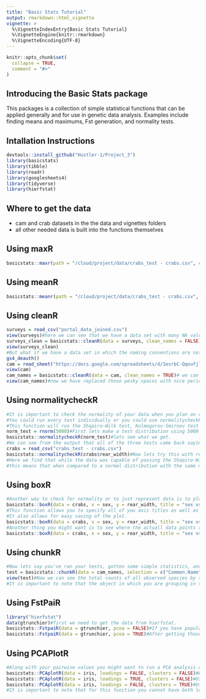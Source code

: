 ```yaml
---
title: "Basic Stats Tutorial"
output: rmarkdown::html_vignette
vignette: >
  %\VignetteIndexEntry{Basic Stats Tutorial}
  %\VignetteEngine{knitr::rmarkdown}
  %\VignetteEncoding{UTF-8}
---
```


```r
knitr::opts_chunk$set(
  collapse = TRUE,
  comment = "#>"
)
```

## Introducing the Basic Stats package

This packages is a collection of simple statistical functions that can be applied generally and for use in genetic data analysis. Examples include finding means and maximums, Fst generation, and normality tests.

## Intallation Instructions

```r
devtools::install_github("Hustler-1/Project_3")
library(basicstats)
library(tibble)
library(readr)
library(googlesheets4)
library(tidyverse)
library(hierfstat)
```

## Where to get the data

+ cam and crab datasets in the the data and vignettes folders
+ all other needed data is built into the functions themselves

## Using maxR

```r
basicstats::maxr(path = "/cloud/project/data/crabs_test - crabs.csv", column = rear_width)#we can load in the data that we want to get a max for and then specify which data column we intend to get a max of.
```
## Using meanR

```r
basicstats::meanr(path = "/cloud/project/data/crabs_test - crabs.csv", column = rear_width)#we can use the same format with meanr to get a mean value for the same data column.
```

## Using cleanR

```r
surveys = read_csv("portal_data_joined.csv")
view(surveys)#here we can see that we have a data set with many NA values.
surveys_clean = basicstats::cleanR(data = surveys, clean_names = FALSE)#we can quickly and cleanly remove those NA throughout the whole data set.
view(surveys_clean)
#But what if we have a data set in which the naming conventions are not efficient e.g. using spaces in column names?
gs4_deauth()
cam = read_sheet("https://docs.google.com/spreadsheets/d/1esrbC-QqoufjlDHXtIYtDcsXovC_x6o6Z4JfBPKvg3s/edit?usp=sharing")
view(cam)
cam_names = basicstats::cleanR(data = cam, clean_names = TRUE)# we can use the clean_names argument in cleanR to correct those issues.
view(cam_names)#now we have replaced those pesky spaces with nice periods!
```

## Using normalitycheckR

```r
#It is important to check the normality of your data when you plan on doing any statistical tests on data sets.
#You could run every test individually or you could use normalitycheckR to run the 3 most commonly used tests for normally distributed data.
#This function will run the Shapiro-Wilk test, Kolmogorov-Smirnov test and the Anderson-Darling test on any data you give it.
norm_test = rnorm(5000)#First lets make a test distribution using 5000 randomly generated data points. 
basicstats::normalitycheckR(norm_test)#lets see what we get.
#We can see from the output that all of the three tests came back saying that the data is normally distributed which we expected.
crabs = read_csv("crabs_test - crabs.csv")
basicstats::normalitycheckR(crabs$rear_width)#Now lets try this with real data
#Here we find that while the data was capable of passing the Shapiro-Wilk test it failed on the Kolmogorov-Smirnov test.
#this means that when compared to a normal distribution with the same mean the values in rear_width are significantly different.
```

## Using boxR

```r
#Another way to check for normality or to just represent data is to plot it. One of the most common ways is to generate a boxplot.
basicstats::boxR(data = crabs, x = sex, y = rear_width, title = "sex vs. rear_width", xname = "sex", yname = "rear_width", points = FALSE, savename = "test.png")#Here we can simply and easily generate a basic boxplot looking at how rear width in crabs compares to the sex. Just enter "n" when prompted in the console.
#This function allows you to specify all of you axis titles as well as the title of the whole plot when generating.
#It also allows for easy saving of the plot.
basicstats::boxR(data = crabs, x = sex, y = rear_width, title = "sex vs. rear_width", xname = "sex", yname = "rear_width", points = FALSE, savename = "test.png")#If you simply enter "y" when prompted you will notice that that the plot will have been saved in you main directory.
#Another thing you might want is to see where the actuall data points are on this plot.
basicstats::boxR(data = crabs, x = sex, y = rear_width, title = "sex vs. rear_width", xname = "sex", yname = "rear_width", points = TRUE, savename = "test.png")#We can do this by changing the points argument to TRUE and you can choose whether or not to save this one.
```

## Using chunkR

```r
#Now lets say you've ran your tests, gotten some simple statistics, and plotted some of the data. What if you wanted to manipulate your whole data set?
test = basicstats::chunkR(data = cam_names, selection = c("Common.Name", "Count", "Subproject"), group = Common.Name, sum.name = "total")#Here we can use the cam_names data set we generated earlier to create a sub-chunk of the data set that gives use the counts of every animal spotted by the cams.
view(test)#Now we can see the total counts of all observed species by their common names
#It is important to note that the object in which you are grouping in the group argument can only be one thing. This function cannot handle grouping multiple things at this time.
```

## Using FstPaiR

```r
library("hierfstat")
data(gtrunchier)#first we need to get the data from hierfstat.
basicstats::FstpaiR(data = gtrunchier, pcoa = FALSE)#If you have population genetic data you can use this function to get the Weir and Nei pairwise Fst values
basicstats::FstpaiR(data = gtrunchier, pcoa = TRUE)#After getting those values you might want to plot that data to get a visualization of it. So we can use the pcoa argument to generate a pcoa plot of the data along with our raw pairwise values
```

## Using PCAPlotR

```r
#Along with your pairwise values you might want to run a PCA analysis on the same data.
basicstats::PCAplotR(data = iris, loadings = FALSE, clusters = FALSE)#We can use PCAplotR to quickly generate a PCA plot of the data. But what if we want the loading values to appear on the plot?
basicstats::PCAplotR(data = iris, loadings = TRUE, clusters = FALSE)#Using the loadings argument we can add the loading values as well as their directions to the plot. But what about clusters?
basicstats::PCAplotR(data = iris, loadings = FALSE, clusters = TRUE)#Using the clusters argument we can add colored clusters to the plot around the data points
#It is important to note that for this function you cannot have both loadings and clusters.
```
